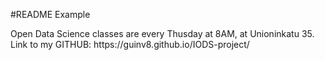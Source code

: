 #README Example

Open Data Science classes are every Thusday at 8AM, at Unioninkatu 35.
Link to my GITHUB: https://guinv8.github.io/IODS-project/